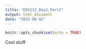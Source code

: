 ```yaml
---
title: "EDS212_Day2_Part2"
output: html_document
date: "2022-08-02"
---
```


```r
knitr::opts_chunk$set(echo = TRUE)
```

Cool stuff